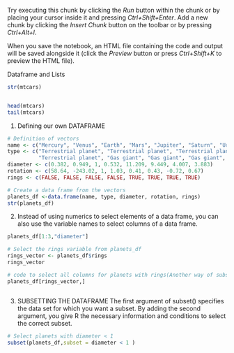 

Try executing this chunk by clicking the *Run* button within the chunk or by placing your cursor inside it and pressing *Ctrl+Shift+Enter*. 
Add a new chunk by clicking the *Insert Chunk* button on the toolbar or by pressing *Ctrl+Alt+I*.

When you save the notebook, an HTML file containing the code and output will be saved alongside it (click the *Preview* button or press *Ctrl+Shift+K* to preview the HTML file).


Dataframe and Lists
```r
str(mtcars)



```

```r
head(mtcars)
tail(mtcars)
```


1. Defining our own DATAFRAME
```r
# Definition of vectors
name <- c("Mercury", "Venus", "Earth", "Mars", "Jupiter", "Saturn", "Uranus", "Neptune")
type <- c("Terrestrial planet", "Terrestrial planet", "Terrestrial planet", 
          "Terrestrial planet", "Gas giant", "Gas giant", "Gas giant", "Gas giant")
diameter <- c(0.382, 0.949, 1, 0.532, 11.209, 9.449, 4.007, 3.883)
rotation <- c(58.64, -243.02, 1, 1.03, 0.41, 0.43, -0.72, 0.67)
rings <- c(FALSE, FALSE, FALSE, FALSE, TRUE, TRUE, TRUE, TRUE)

# Create a data frame from the vectors
planets_df <-data.frame(name, type, diameter, rotation, rings)
str(planets_df)

```



2. Instead of using numerics to select elements of a data frame, you can also use the variable names to select columns of a data frame.
```r
planets_df[1:3,"diameter"]

# Select the rings variable from planets_df
rings_vector <- planets_df$rings
rings_vector

# code to select all columns for planets with rings(Another way of subsetting)
planets_df[rings_vector,] 



```


3. SUBSETTING THE DATAFRAME
The first argument of subset() specifies the data set for which you want a subset. By adding the second argument, you give R the necessary information and conditions to select the correct subset.

```r
# Select planets with diameter < 1
subset(planets_df,subset = diameter < 1 )
```

